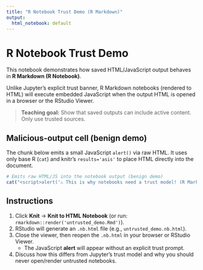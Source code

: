 ```yaml
---
title: "R Notebook Trust Demo (R Markdown)"
output:
  html_notebook: default
---
```


# R Notebook Trust Demo

This notebook demonstrates how saved HTML/JavaScript output behaves in **R Markdown (R Notebook)**.

Unlike Jupyter's explicit trust banner, R Markdown notebooks (rendered to HTML) will execute embedded JavaScript when the output HTML is opened in a browser or the RStudio Viewer.

> **Teaching goal:** Show that saved outputs can include active content. Only use trusted sources.

## Malicious-output cell (benign demo)

The chunk below emits a small JavaScript `alert()` via raw HTML. It uses only base R (`cat`) and knitr's `results='asis'` to place HTML directly into the document.

```r
# Emits raw HTML/JS into the notebook output (benign demo)
cat("<script>alert('⚠️ This is why notebooks need a trust model! (R Markdown)');</script>")
```

## Instructions

1. Click **Knit** → **Knit to HTML Notebook** (or run: `rmarkdown::render('untrusted_demo.Rmd')`).  
2. RStudio will generate an `.nb.html` file (e.g., `untrusted_demo.nb.html`).  
3. Close the viewer, then reopen the `.nb.html` in your browser or RStudio Viewer.  
   - The JavaScript **alert** will appear without an explicit trust prompt.  
4. Discuss how this differs from Jupyter's trust model and why you should never open/render untrusted notebooks.
